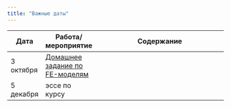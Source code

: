 ```yaml
---
title: "Важные даты"
---
```

 
Дата | Работа/мероприятие  | Содержание
-------- | -------- | --------------------------------------------------------
3 октября | <a href="RAPDC_hw1.pdf" title=>Домашнее задание по FE-моделям</a>
5 декабря | эссе по курсу
 
